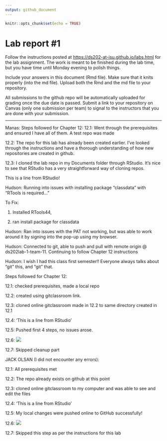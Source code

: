 ```yaml
---
output: github_document
---
```


<!-- README.md is generated from README.Rmd. Please edit the README.Rmd file -->

```r
knitr::opts_chunk$set(echo = TRUE)
```

# Lab report #1

Follow the instructions posted at <https://ds202-at-isu.github.io/labs.html> for the lab assignment. The work is meant to be finished during the lab time, but you have time until Monday evening to polish things.

Include your answers in this document (Rmd file). Make sure that it knits properly (into the md file). Upload both the Rmd and the md file to your repository.

All submissions to the github repo will be automatically uploaded for grading once the due date is passed. Submit a link to your repository on Canvas (only one submission per team) to signal to the instructors that you are done with your submission.

------------------------------------------------------------------------
Manas: 
Steps followed for Chapter 12:
12.1: Went through the prerequisites and ensured I have all of them. A test repo was made

12.2: The repo for this lab has already been created earlier. I've looked through the instructions and have a thorough understanding of how new repositories are created in github.

12.3: I cloned the lab repo in my Documents folder through RStudio. It's nice to see that RStudio has a very straightforward way of cloning repos.

This is a line from RStudio!

Hudson: Running into issues with installing package "classdata" with "RTools is required..."

To Fix:

1.  Installed RTools44,

2.  ran install package for classdata

Hudson: Ran into issues with the PAT not working, but was able to work around it by signing into the pop-up using my browser.

Hudson: Connected to git, able to push and pull with remote origin \@ ds202lab-1-team-11. Continuing to follow Chapter 12 instructions

Hudson: I wish I had this class first semester!! Everyone always talks about "git" this, and "git" that.

Steps followed for Chapter 12:

12.1: checked prerequisites, made a local repo

12.2: created using gitclassroom link.

12.3: cloned online gitclassroom made in 12.2 to same directory created in 12.1

12.4: 'This is a line from RStudio'

12.5: Pushed first 4 steps, no issues arose.

12.6: ![](Screenshot 2024-09-18 182338.png)

12.7: Skipped cleanup part

JACK OLSAN (I did not encounter any errors):

12.1: All prerequisites met

12.2: The repo already exists on github at this point

12.3: cloned online gitclassroom to my computer and was able to see and edit the files

12.4: ‘This is a line from RStudio’

12.5: My local changes were pushed online to GitHub successfully!

12.6: ![](JackOPushScreenshot.png)

12.7: Skipped this step as per the instructions for this lab
